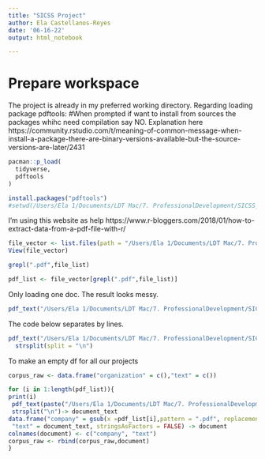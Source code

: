 ```yaml
---
title: "SICSS Project"
author: Ela Castellanos-Reyes
date: '06-16-22'
output: html_notebook

---
```

# Prepare workspace
The project is already in my preferred working directory.
Regarding loading package pdftools: #When prompted if want to install from sources the packages whihc need compilation say NO. Explanation here https://community.rstudio.com/t/meaning-of-common-message-when-install-a-package-there-are-binary-versions-available-but-the-source-versions-are-later/2431  

```r
pacman::p_load(
  tidyverse,
  pdftools 
)

install.packages("pdftools")
#setwd(/Users/Ela 1/Documents/LDT Mac/7. ProfessionalDevelopment/SICSS_Project/)
```

I'm using this website as help https://www.r-bloggers.com/2018/01/how-to-extract-data-from-a-pdf-file-with-r/ 

```r
file_vector <- list.files(path = "/Users/Ela 1/Documents/LDT Mac/7. ProfessionalDevelopment/SICSS_Project/Webscraped data")
View(file_vector)
```

```r

grepl(".pdf",file_list)

pdf_list <- file_vector[grepl(".pdf",file_list)]
```


Only loading one doc. The result looks messy. 
```r
pdf_text("/Users/Ela 1/Documents/LDT Mac/7. ProfessionalDevelopment/SICSS_Project/Webscraped data/AYLS001_ALA.pdf") 
```
The code below separates by lines. 
```r
pdf_text("/Users/Ela 1/Documents/LDT Mac/7. ProfessionalDevelopment/SICSS_Project/Webscraped data/AYLS001_ALA.pdf")  %>% 
  strsplit(split = "\n") 
```

To make an empty df for all our projects 
```r
corpus_raw <- data.frame("organization" = c(),"text" = c())

for (i in 1:length(pdf_list)){
print(i)
 pdf_text(paste("/Users/Ela 1/Documents/LDT Mac/7. ProfessionalDevelopment/SICSS_Project/Webscraped data/", pdf_list[i],sep = "")) %>% 
 strsplit("\n")-> document_text
data.frame("company" = gsub(x =pdf_list[i],pattern = ".pdf", replacement = ""), 
 "text" = document_text, stringsAsFactors = FALSE) -> document
colnames(document) <- c("company", "text")
corpus_raw <- rbind(corpus_raw,document) 
}

```





